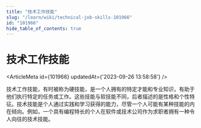 ```yaml
---
title: "技术工作技能"
slug: "/learn/wiki/technical-job-skills-101966"
id: "101966"
hide_table_of_contents: true
---
```



# 技术工作技能

<ArticleMeta id={101966} updatedAt={'2023-09-26 13:58:58'} />
<div className='border-solid border-b border-t-0 my-4 border-[var(--ifm-color-gray-300)]' />

技术工作技能，有时被称为硬技能，是一个人拥有的特定才能和专业知识，有助于他们执行特定的任务或工作。这些技能与软技能不同，后者描述的是性格和个性特征。技术技能是个人通过实践和学习获得的能力，尽管一个人可能有某种技能的内在倾向。例如，一个具有编程特长的个人在软件或技术公司作为求职者拥有一种令人向往的技术技能。
